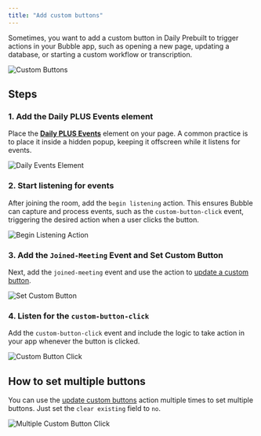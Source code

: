 ```yaml
---
title: "Add custom buttons"
---
```



<dailyPlusFlag feature="action" />

Sometimes, you want to add a custom button in Daily Prebuilt to trigger actions in your Bubble app, such as opening a new page, updating a database, or starting a custom workflow or transcription.

![Custom Buttons](https://res.cloudinary.com/dpfmaccxx/image/upload/v1727971153/customTrayButtons_pgy3ox.gif)

## Steps

### 1. Add the Daily PLUS Events element

Place the [**Daily PLUS Events**](/bubble/daily/plugin-reference/elements/daily-events) element on your page. A common practice is to place it inside a hidden popup, keeping it offscreen while it listens for events.

![Daily Events Element](https://res.cloudinary.com/dpfmaccxx/image/upload/v1727970931/1._daily_plus_events_zusmqt.png)

### 2. Start listening for events

After joining the room, add the `begin listening` action. This ensures Bubble can capture and process events, such as the `custom-button-click` event, triggering the desired action when a user clicks the button.

![Begin Listening Action](https://res.cloudinary.com/dpfmaccxx/image/upload/v1727970932/2._daily-plus-being-listiening_alf3lv.png)

### 3. Add the `Joined-Meeting` Event and Set Custom Button

Next, add the `joined-meeting` event and use the action to [update a custom button](/bubble/daily/plugin-reference/actions/update-custom-tray-buttons).

![Set Custom Button](https://res.cloudinary.com/dpfmaccxx/image/upload/v1727970932/3._update_custom_rpnwp7.png)

### 4. Listen for the `custom-button-click`

Add the `custom-button-click` event and include the logic to take action in your app whenever the button is clicked.

![Custom Button Click](https://res.cloudinary.com/dpfmaccxx/image/upload/v1727970932/4._custom_button_click_qi3vtb.png)

## How to set multiple buttons

You can use the [update custom buttons](/bubble/daily/plugin-reference/actions/update-custom-tray-buttons) action multiple times to set multiple buttons. Just set the `clear existing` field to `no`.

![Multiple Custom Button Click](https://res.cloudinary.com/dpfmaccxx/image/upload/v1727970932/5._update-custom-multiple_smuglz.png)

<dailyBubbleFooter />
